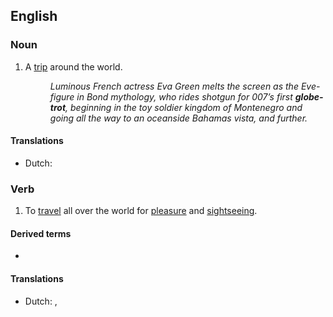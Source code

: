 ==English==

===Noun===
{{en-noun}}

# A [[trip]] around the world.
#: {{rfdate|this seems like a quotation}} ''Luminous French actress Eva Green melts the screen as the Eve-figure in Bond mythology, who rides shotgun for 007’s first '''globe-trot''', beginning in the toy soldier kingdom of Montenegro and going all the way to an oceanside Bahamas vista, and further.''

====Translations====
{{trans-top|trip around the world}}
* Dutch: {{t+|nl|wereldreis|f}}
{{trans-mid}}
{{trans-bottom}}

===Verb===
{{en-verb|globe-trott}}

# To [[travel]] all over the world for [[pleasure]] and [[sightseeing]].

====Derived terms====
* {{l|en|globe-trotter}}

====Translations====
{{trans-top|travel all over the world}}
* Dutch: {{t|nl|globetrotten}}, {{t+|nl|een}} {{t+|nl|wereldreis}} {{t+|nl|maken}}
{{trans-mid}}
{{trans-bottom}}